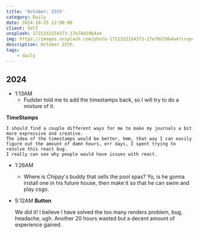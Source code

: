 ```yaml
---
title: 'October: 25th'
category: Daily
date: 2024-10-25 12:00:00
client: Self
unsplash: 1721332154373-17e78d19b4a4
img: https://images.unsplash.com/photo-1721332154373-17e78d19b4a4?crop=entropy&cs=srgb&fm=jpg&ixid=MnwzNjM5Nzd8MHwxfHJhbmRvbXx8fHx8fHx8fDE2ODE3NDg2ODY&ixlib=rb-4.0.3&q=85
description: October 25th.
tags:
    - daily
---
```



## 2024

- 1:13AM
    - Fudster told me to add the timestamps back, so I will try to do a mixture of it.

**TimeStamps**

    I should find a couple different ways for me to make my journals a bit more expressive and creative.
    The idea of the timestamps would be better, hmm, that way I can easily figure out the amount of damn hours, err days, I spent trying to resolve this react bug.
    I really can see why people would have issues with react.

- 1:26AM
    - Where is Chippy's buddy that sells the pool spas? Yo, is he gonna install one in his future house, then make it so that he can swim and play csgo.

- 5:12AM
    **Button** 

    We did it!
    I believe I have solved the too many renders problem, bug, headache, ugh.
    Another 20 hours wasted but a decent amount of experience gained.